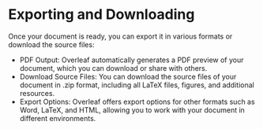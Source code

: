 # Exporting and Downloading {.sec-exporting}

Once your document is ready, you can export it in various formats or download the source files:

* PDF Output: Overleaf automatically generates a PDF preview of your document, which you can download or share with others.
* Download Source Files: You can download the source files of your document in .zip format, including all LaTeX files, figures, and additional resources.
* Export Options: Overleaf offers export options for other formats such as Word, LaTeX, and HTML, allowing you to work with your document in different environments.
